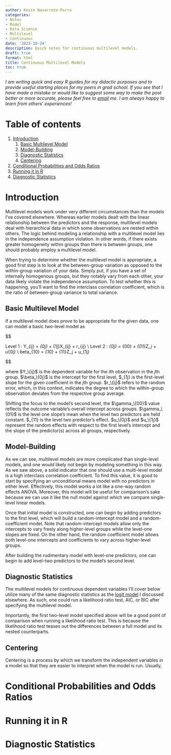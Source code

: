 ```yaml
---
author: Kevin Navarrete-Parra
categories:
- Notes
- Model
- Data Science
- Multilevel
- Continuous
date: '2023-10-24'
description: Quick notes for continuous multilevel models.
draft: true
format: html
title: Continuous Multilevel Models
toc: true
---
```


*I am writing quick and easy R guides for my didactic purposes and to provide useful starting places for my peers in grad school. If you see that I have made a mistake or would like to suggest some way to make the post better or more accurate, please feel free to [email][1] me. I am always happy to learn from others' experiences!* 

# Table of contents
1. [Introduction](#section1)
    1. [Basic Multilevel Model](#subsection1)
    2. [Model-Building](#subsection2)
    3. [Diagnostic Statistics](#subsection3)
    4. [Centering](#subsection4)
2. [Conditional Probabilities and Odds Ratios](#section2)
3. [Running it in R](#section3)
4. [Diagnostic Statistics](#section4)



# Introduction <a name="section1"></a>

Multilevel models work under very different circumstances than the models I've covered elsewhere. Whereas earlier models dealt with the linear relationship between the predictors and the response, multilevel models deal with hierarchical data in which some observations are nested within others. The logic behind modeling a relationship with a multilevel model lies in the independence assumption violation. In other words, if there exists greater homogeneity within groups than there is between groups, one should probably employ a multilevel model. 

When trying to determine whether the multilevel model is appropriate, a good first step is to look at the between-group variation as opposed to the within-group variation of your data. Simply put, if you have a set of internally homogenous groups, but they notably vary from each other, your data likely violate the independence assumption. To test whether this is happening, you'll want to find the interclass correlation coefficient, which is the ratio of between-group variance to total variance. 

## Basic Multilevel Model <a name="subsection1"></a>

If a multilevel model does prove to be appropriate for the given data, one can model a basic two-level model as 

$$ 

Level 1 : Y_\{ij} = \beta_\{0j} + \beta_\{1j}X_\{ij} + r_\{ij} \\
Level 2 : \beta_\{0j} = \gamma_\{00} + \gamma_\{01}Z_j + u_\{0j} \\
beta_\{10} = \gamma_\{10} + \gamma_\{11}Z_j + u_\{1j}

$$

where $Y_\{ij}$ is the dependent variable for the $i$th observation in the $j$th group. $\beta_\{0j}$ is the intercept for the first level, $\beta_\{1j} is the first-level slope for the given coefficient in the $j$th group. $r_\{ij}$ refers to the random error, which, in this context, indicates the degree to which the within-group observation deviates from the respective group average. 

Shifting the focus to the model's second level, the $\gamma_\{00}$ value reflects the outcome variable's overall intercept across groups. $\gamma_\{01}$ is the level one slope's mean when the level two predictors are held constant. $\gamma_\{11} is the level two predictor's effect. $u_\{0j}$ and $u_\{1j}$ represent the random effects with respect to the first level's intercept and the slope of the predictor(s) across all groups, respectively. 

## Model-Building <a name="subsection2"></a>

As we can see, multilevel models are more complicated than single-level models, and one would likely not begin by modeling something in this way. As we saw above, a solid indicator that one should use a multi-level model is a high interclass correlation coefficient. To find this value, it is good to start by specifying an unconditional means model with no predictors in either level. Effectively, this model works a lot like a one-way random effects ANOVA. Moreover, this model will be useful for comparison's sake because we can use it like the null model against which we compare single-level linear models. 

Once that initial model is constructed, one can begin by adding predictors to the first level, which will build a random-intercept model and a random-coefficient model. Note that random-intercept models allow only the intercepts to vary freely along higher-level groups while the level-one slopes are fixed. On the other hand, the random coefficient model allows both level-one intercepts and coefficients to vary across higher-level groups. 

After building the rudimentary model with level-one predictors, one can begin to add level-two predictors to the model's second level. 

## Diagnostic Statistics <a name="subsection3"></a>

The multilevel models for continuous dependent variables I'll cover below utilize many of the same diagnostic statistics as the [logit model][2] I discussed elsewhere. As such, one could run a likelihood ratio test, AIC, or BIC after specifying the multilevel model. 

Importantly, the first two-level model specified above will be a good point of comparison when running a likelihood ratio test. This is because the likelihood ratio test teases out the differences between a full model and its nested counterparts. 

## Centering <a name="subsection4"></a>

Centering is a process by which we transform the independent variables in a model so that they are easier to interpret when the model is run. Usually, 


# Conditional Probabilities and Odds Ratios <a name="section2"></a>




# Running it in R <a name="section3"></a>








# Diagnostic Statistics <a name="section4"></a>





[1]: navark4@unlv.nevada.edu

[2]: https://www.kevinparra.co/blog/Notes/logit-notes